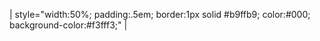 | style="width:50%; padding:.5em; border:1px solid #b9ffb9; color:#000; background-color:#f3fff3;" |<noinclude>
{{documentation}}</noinclude>